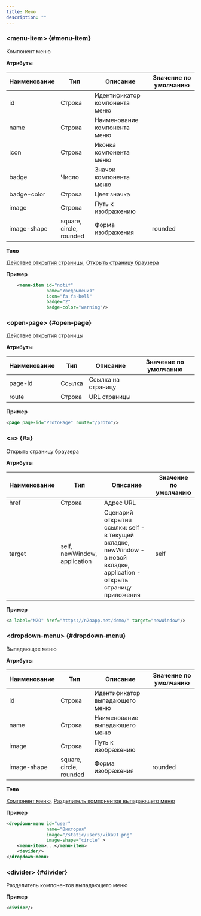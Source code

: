 ```yaml
---
title: Меню
description: ""
---
```


### &lt;menu-item&gt; {#menu-item}

Компонент меню

**Атрибуты**

|Наименование|Тип                    |Описание                     |Значение по умолчанию|
|------------|-----------------------|-----------------------------|---------------------|
|id          |Строка                 |Идентификатор компонента меню|                     |
|name        |Строка                 |Наименование компонента меню |                     |
|icon        |Строка                 |Иконка компонента меню       |                     |
|badge       |Число                  |Значок компонента меню       |                     |
|badge-color |Строка                 |Цвет значка                  |                     |
|image       |Строка                 |Путь к изображению           |                     |
|image-shape |square, circle, rounded|Форма изображения            |rounded              |

**Тело**

[Действие открытия страницы](../xml/menu#open-page), [Открыть страницу браузера](../xml/menu#a)

**Пример**

```xml
    <menu-item id="notif"
               name="Уведомления"
               icon="fa fa-bell"
               badge="2"
               badge-color="warning"/>
```

### &lt;open-page&gt; {#open-page}

Действие открытия страницы

**Атрибуты**

|Наименование|Тип      |Описание          |Значение по умолчанию|
|------------|---------|------------------|---------------------|
|page-id     |Ссылка   |Ссылка на страницу|                     |
|route       |Строка   |URL страницы      |                     |

**Пример**

```xml
<page page-id="ProtoPage" route="/proto"/>
```

### &lt;a&gt; {#a}

Открыть страницу браузера

**Атрибуты**

|Наименование|Тип                         |Описание                                                                                                                   |Значение по умолчанию|
|------------|----------------------------|---------------------------------------------------------------------------------------------------------------------------|---------------------|
|href        |Строка                      |Адрес URL                                                                                                                  |                     |
|target      |self, newWindow, application|Сценарий открытия ссылки: self - в текущей вкладке, newWindow - в новой вкладке, application - открыть страницу приложения |self                 |

**Пример**

```xml
<a label="N2O" href="https://n2oapp.net/demo/" target="newWindow"/>
```

### &lt;dropdown-menu&gt; {#dropdown-menu}

Выпадающее меню

**Атрибуты**

|Наименование|Тип                    |Описание                      |Значение по умолчанию|
|------------|-----------------------|------------------------------|---------------------|
|id          |Строка                 |Идентификатор выпадающего меню|                     |
|name        |Строка                 |Наименование выпадающего меню |                     |
|image       |Строка                 |Путь к изображению            |                     |
|image-shape |square, circle, rounded|Форма изображения             |rounded              |

**Тело**

[Компонент меню](../xml/menu#menu-item), [Разделитель компонентов выпадающего меню](../xml/menu#divider)

**Пример**

```xml
<dropdown-menu id="user"
               name="Виктория"
               image="/static/users/vika91.png"
               image-shape="circle" >
    <menu-item>...</menu-item>
    <devider/>
</dropdown-menu>
```

### &lt;divider&gt; {#divider}

Разделитель компонентов выпадающего меню

**Пример**

```xml
<divider/>
```
